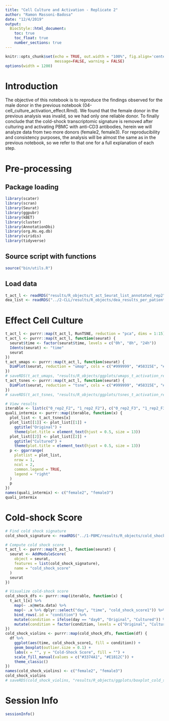 ```yaml
---
title: "Cell Culture and Activation - Replicate 2"
author: "Ramon Massoni-Badosa"
date: "12/4/2019"
output: 
  BiocStyle::html_document:
    toc: true
    toc_float: true
    number_sections: true
---
```


```r
knitr::opts_chunk$set(echo = TRUE, out.width = "100%", fig.align='center', 
                      message=FALSE, warning = FALSE)
options(width = 1200)
```

# Introduction
The objective of this notebook is to reproduce the findings observed for the male donor in the previous notebook (04-cell_culture_activation_effect.Rmd). We found that the female donor in the previous analysis was invalid, so we had only one reliable donor. To finally conclude that the cold-shock transcriptomic signature is removed after culturing and activating PBMC with anti-CD3 antibodies, herein we will analyze data from two more donors (female2, female3). For reproducibility and consistency purposes, the analysis will be almost the same as in the previous notebook, so we refer to that one for a full explanation of each step. 

# Pre-processing

## Package loading

```r
library(scater)
library(scran)
library(Seurat)
library(ggpubr)
library(kBET)
library(cluster)
library(AnnotationDbi)
library(org.Hs.eg.db)
library(viridis)
library(tidyverse)
```

## Source script with functions

```r
source("bin/utils.R")
```

## Load data

```r
t_act_l <- readRDS("results/R_objects/t_act_Seurat_list_annotated_rep2")
dea_list <- readRDS("../2-CLL/results/R_objects/dea_results_per_patient.rds")
```

# Effect Cell Culture

```r
t_act_l <- purrr::map(t_act_l, RunTSNE, reduction = "pca", dims = 1:15)
t_act_l <- purrr::map(t_act_l, function(seurat) {
  seurat$time <- factor(seurat$time, levels = c("0h", "8h", "24h"))
  Idents(seurat) <- "time"
  seurat
})
t_act_umaps <- purrr::map(t_act_l, function(seurat) {
  DimPlot(seurat, reduction = "umap", cols = c("#999999", "#58315E", "#D36A55"))
})
# saveRDS(t_act_umaps, "results/R_objects/ggplots/umaps_t_activation_rep2.rds")
t_act_tsnes <- purrr::map(t_act_l, function(seurat) {
  DimPlot(seurat, reduction = "tsne", cols = c("#999999", "#58315E", "#D36A55"))
})
# saveRDS(t_act_tsnes, "results/R_objects/ggplots/tsnes_t_activation_rep2.rds")

# View results
iterable <- list(c("0_rep2_F2", "1_rep2_F2"), c("0_rep2_F3", "1_rep2_F3"))
quali_intermix <- purrr::map(iterable, function(x) {
  plot_list <- t_act_tsnes[x]
  plot_list[[1]] <- plot_list[[1]] +
    ggtitle("Original") +
    theme(plot.title = element_text(hjust = 0.5, size = 13))
  plot_list[[2]] <- plot_list[[2]] +
    ggtitle("Cultured") +
    theme(plot.title = element_text(hjust = 0.5, size = 13))
  p <- ggarrange(
    plotlist = plot_list, 
    nrow = 1, 
    ncol = 2, 
    common.legend = TRUE, 
    legend = "right"
  )
  p
})
names(quali_intermix) <- c("female2", "female3")
quali_intermix
```

# Cold-shock Score

```r
# Find cold shock signature
cold_shock_signature <- readRDS("../1-PBMC/results/R_objects/cold_shock_signature_up.rds")

# Compute cold shock score
t_act_l <- purrr::map(t_act_l, function(seurat) {
  seurat <- AddModuleScore(
    object = seurat, 
    features = list(cold_shock_signature), 
    name = "cold_shock_score"
  )
  seurat
})

# Visualize cold-shock score
cold_shock_dfs <- purrr::map(iterable, function(x) {
  t_act_l[x] %>% 
    map(~ .x@meta.data) %>%
    map(~ .x %>% dplyr::select("day", "time", "cold_shock_score1")) %>% 
    bind_rows(.id = "condition") %>% 
    mutate(condition = ifelse(day == "day0", "Original", "Cultured")) %>% 
    mutate(condition = factor(condition, levels = c("Original", "Cultured")))
})
cold_shock_violins <- purrr::map(cold_shock_dfs, function(df) {
  df %>% 
    ggplot(aes(time, cold_shock_score1, fill = condition)) +
    geom_boxplot(outlier.size = 0.1) +
    labs(x = "", y = "Cold-Shock Score", fill = "") +
    scale_fill_manual(values = c("#3374A1", "#E1812C")) +
    theme_classic()
})
names(cold_shock_violins) <- c("female2", "female3")
cold_shock_violins
# saveRDS(cold_shock_violins, "results/R_objects/ggplots/boxplot_cold_shock_t_act_rep2.rds")
```

# Session Info

```r
sessionInfo()
```

